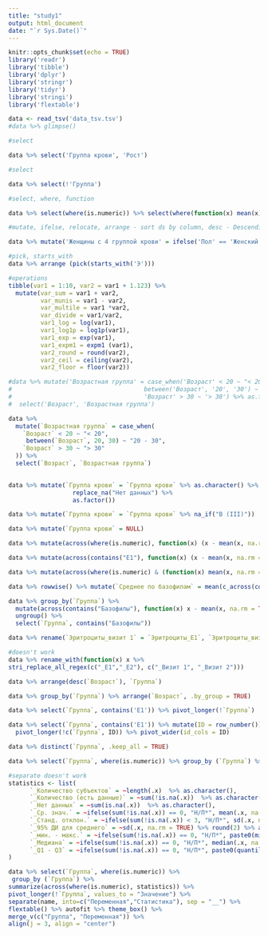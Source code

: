 ---
title: "study1"
output: html_document
date: "`r Sys.Date()`"
---

```{r setup, include=FALSE}
knitr::opts_chunk$set(echo = TRUE)
library('readr')
library('tibble')
library('dplyr')
library('stringr')
library('tidyr')
library('stringi')
library('flextable')
```

```{r}
data <- read_tsv('data_tsv.tsv')
#data %>% glimpse()
```

```{r}
#select

data %>% select('Группа крови', 'Рост')
```

```{r}
#select

data %>% select(!'Группа')
```

```{r}
#select, where, function

data %>% select(where(is.numeric)) %>% select(where(function(x) mean(x) > 10))
```

```{r}
#mutate, ifelse, relocate, arrange - sort ds by column, desc - Descending order

data %>% mutate('Женщины с 4 группой крови' = ifelse('Пол' == 'Женский' & 'Группа крови' == 'AB (IV)', 'Да', 'Нет')) %>% arrange(desc('Женщины с 4 группой крови')) %>% relocate('Женщины с 4 группой крови')
```

```{r}
#pick, starts_with
data %>% arrange (pick(starts_with('Э')))
```

```{r}
#operations
tibble(var1 = 1:10, var2 = var1 + 1.123) %>% 
  mutate(var_sum = var1 + var2,
         var_munis = var1 - var2,
         var_multile = var1 *var2,
         var_divide = var1/var2,
         var1_log = log(var1),
         var1_log1p = log1p(var1),
         var1_exp = exp(var1),
         var1_expm1 = expm1 (var1),
         var2_round = round(var2), 
         var2_ceil = ceiling(var2),
         var2_floor = floor(var2))
```

```{r}
#data %>% mutate('Возрастная группа' = case_when('Возраст' < 20 ~ "< 20",
#                                     between('Возраст', '20', '30') ~ "20 - 30",
#                                     'Возраст' > 30 ~ '> 30') %>% as.factor()) %>%
#  select('Возраст', 'Возрастная группа')

data %>% 
  mutate(`Возрастная группа` = case_when(
    `Возраст` < 20 ~ "< 20",
     between(`Возраст`, 20, 30) ~ "20 - 30", 
    `Возраст` > 30 ~ "> 30"
  )) %>%
  select(`Возраст`, `Возрастная группа`)
  
```

```{r}
data %>% mutate(`Группа крови` = `Группа крови` %>% as.character() %>%
                  replace_na("Нет данных") %>%
                  as.factor())
```

```{r}
data %>% mutate(`Группа крови` = `Группа крови` %>% na_if("B (III)"))
```

```{r}
data %>% mutate(`Группа крови` = NULL)
```

```{r}
data %>% mutate(across(where(is.numeric), function(x) (x - mean(x, na.rm = TRUE))/ sd(x, na.rm = TRUE)))
```

```{r}
data %>% mutate(across(contains("E1"), function(x) (x - mean(x, na.rm = TRUE)/sd(x, na.rm = TRUE))))
```

```{r}
data %>% mutate(across(where(is.numeric) & (function(x) mean(x, na.rm = TRUE) < 10), function(x) (x - mean(x, na.rm = TRUE))/sd(x, na.rm = TRUE)))
```

```{r}
data %>% rowwise() %>% mutate(`Среднее по базофилам` = mean(c_across(contains("Базофилы")))) %>% ungroup() %>% select(contains("Базофил"))
```

```{r}
data %>% group_by(`Группа`) %>% 
  mutate(across(contains("Базофилы"), function(x) x - mean(x, na.rm = TRUE))) %>%
  ungroup() %>%
  select(`Группа`, contains("Базофилы"))
```

```{r}
data %>% rename(`Эритроциты_визит 1` = `Эритроциты_E1`, `Эритроциты_визит 2` = `Эритроциты_E2`) %>% select(contains("Визит"))
```

```{r}
#doesn't work
data %>% rename_with(function(x) x %>%
stri_replace_all_regex(c("_Е1","_Е2"), c("_Визит 1", "_Визит 2")))
```

```{r}
data %>% arrange(desc(`Возраст`), `Группа`)
```

```{r}
data %>% group_by(`Группа`) %>% arrange(`Возраст`, .by_group = TRUE)
```

```{r}
data %>% select(`Группа`, contains('E1')) %>% pivot_longer(!`Группа`)
```

```{r}
data %>% select(`Группа`, contains('E1')) %>% mutate(ID = row_number()) %>%
  pivot_longer(!c(`Группа`, ID)) %>% pivot_wider(id_cols = ID)
```

```{r}
data %>% distinct(`Группа`, .keep_all = TRUE)
```

```{r}
data %>% select(`Группа`, where(is.numeric)) %>% group_by (`Группа`) %>% summarize(across(where(is.numeric), function(x) mean(x, na.rm = TRUE)))
```

```{r}
#separate doesn't work
statistics <- list(
      `_Количество субъектов` = ~length(.x)  %>% as.character(),
      `_Количество (есть данные)` = ~sum(!is.na(.x))  %>% as.character(),
      `_Нет данных` = ~sum(is.na(.x))  %>% as.character(),
      `_Ср. знач.` = ~ifelse(sum(!is.na(.x)) == 0, "Н/П*", mean(.x, na.rm = TRUE) %>% round(2) %>% as.character()),
      `_Станд. отклон.` = ~ifelse(sum(!is.na(.x)) < 3, "Н/П*", sd(.x, na.rm = TRUE) %>% round(2) %>% as.character()),
      `_95% ДИ для среднего` = ~sd(.x, na.rm = TRUE) %>% round(2) %>% as.character(),
      `_мин. - макс.` = ~ifelse(sum(!is.na(.x)) == 0, "Н/П*", paste0(min(.x, na.rm = TRUE) %>% round(2), " - ", max(.x, na.rm = TRUE) %>% round(2))),
      `_Медиана` = ~ifelse(sum(!is.na(.x)) == 0, "Н/П*", median(.x, na.rm = TRUE) %>% round(2) %>% as.character()),
      `_Q1 - Q3` = ~ifelse(sum(!is.na(.x)) == 0, "Н/П*", paste0(quantile(.x, 0.25, na.rm = TRUE) %>% round(2), " - ", quantile(.x, 0.75, na.rm = TRUE) %>% round(2)))  %>% as.character()
)

data %>% select(`Группа`, where(is.numeric)) %>%
 group_by (`Группа`) %>%
summarize(across(where(is.numeric), statistics)) %>%
pivot_longer(!`Группа`, values_to = "Значение") %>%
separate(name, into=c("Переменная","Статистика"), sep = "__") %>%
flextable() %>% autofit %>% theme_box() %>%
merge_v(c("Группа", "Переменная")) %>%
align(j = 3, align = "center")
```
